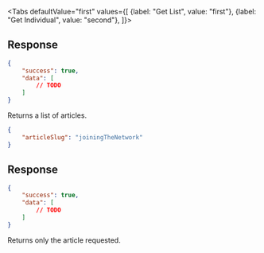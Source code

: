 <Tabs
    defaultValue="first"
    values={[
        {label: "Get List", value: "first"},
        {label: "Get Individual", value: "second"},
    ]}>
<TabItem value="first">

## Response

```json
{
    "success": true,
    "data": [
        // TODO
    ]
}
```

Returns a list of articles.

</TabItem>
<TabItem value="second">

```json
{
    "articleSlug": "joiningTheNetwork"
}
```

## Response

```json
{
    "success": true,
    "data": [
        // TODO
    ]
}
```

Returns only the article requested.

</TabItem>
</Tabs>

